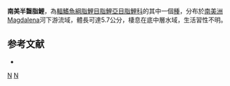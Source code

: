 {{Speciesbox 
| taxon = Hemibrycon decurrens
| status = NE
| status_system = IUCN3.1
| authority =  [[Eigenmann|Eigenmann]], 1913
| synonyms = *''Bryconamericus decurrens''<br /><small>Eigenmann, 1913</small>
}}
'''南美半齧脂鯉'''，為[[輻鰭魚綱|輻鰭魚綱]][[脂鯉目|脂鯉目]][[脂鯉亞目|脂鯉亞目]][[脂鯉科|脂鯉科]]的其中一個[[種|種]]，分布於[[南美洲|南美洲]]Magdalena河下游流域，體長可達5.7公分，棲息在底中層水域，生活習性不明。

==参考文献==
{{refbegin}}
*{{FishBase_species|genus=Hemibrycon|species=decurrens|year=2014|month=1}}
{{refend}}

{{Taxonbar|from=Q5898378}}

[[Category:半齧脂鯉屬|N]]
[[Category:1913年描述的鱼类|N]]


{{魚類小作品}}